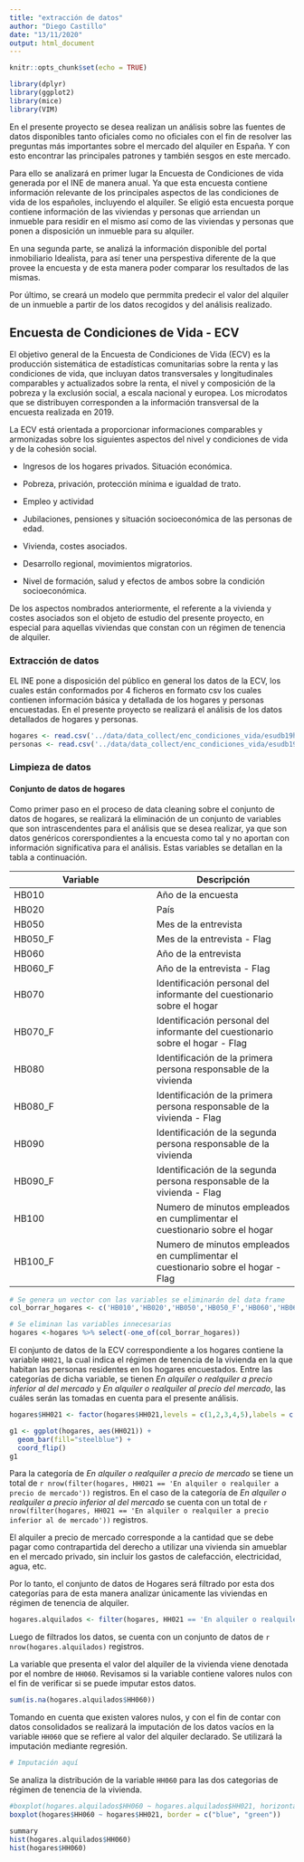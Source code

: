 ```yaml
---
title: "extracción de datos"
author: "Diego Castillo"
date: "13/11/2020"
output: html_document
---
```


```r
knitr::opts_chunk$set(echo = TRUE)
```

```r
library(dplyr)
library(ggplot2)
library(mice)
library(VIM)
```


En el presente proyecto se desea realizan un análisis sobre las fuentes de datos disponibles tanto oficiales como no oficiales con el fin de resolver las preguntas más importantes sobre el mercado del alquiler en España. Y con esto encontrar las principales patrones y también sesgos en este mercado.

Para ello se analizará en primer lugar la Encuesta de Condiciones de vida generada por el INE de manera anual. Ya que esta encuesta contiene información relevante de los principales aspectos de las condiciones de vida de los españoles, incluyendo el alquiler. Se eligió esta encuesta porque contiene información de las viviendas y personas que arriendan un inmueble para residir en el mismo así como de las viviendas y personas que ponen a disposición un inmueble para su alquiler.

En una segunda parte, se analizá la información disponible del portal inmobiliario Idealista, para así tener una perspestiva diferente de la que provee la encuesta y de esta manera poder comparar los resultados de las mismas.

Por último, se creará un modelo que permmita predecir el valor del alquiler de un inmueble a partir de los datos recogidos y del análisis realizado.


## Encuesta de Condiciones de Vida - ECV

El objetivo general de la Encuesta de Condiciones de Vida (ECV) es la producción sistemática de estadísticas comunitarias sobre la renta y las condiciones de vida, que incluyan datos transversales y longitudinales comparables y actualizados sobre la renta, el nivel y composición de la pobreza y la exclusión social, a escala nacional y europea. Los microdatos que se distribuyen corresponden a la información transversal de la encuesta realizada en 2019.

La ECV está orientada a proporcionar informaciones comparables y armonizadas sobre los siguientes aspectos del nivel y condiciones de vida y de la cohesión social.

- Ingresos de los hogares privados. Situación económica.

- Pobreza, privación, protección mínima e igualdad de trato.

- Empleo y actividad 

- Jubilaciones, pensiones y situación socioeconómica de las personas de edad.

- Vivienda, costes asociados.

- Desarrollo regional, movimientos migratorios.

- Nivel de formación, salud y efectos de ambos sobre la condición socioeconómica.

De los aspectos nombrados anteriormente, el referente a la vivienda y costes asociados son el objeto de estudio del presente proyecto, en especial para aquellas viviendas que constan con un régimen de tenencia de alquiler.

### Extracción de datos

EL INE pone a disposición del público en general los datos de la ECV, los cuales están conformados por 4 ficheros en formato csv los cuales contienen información básica y detallada de los hogares y personas encuestadas. En el presente proyecto se realizará el análisis de los datos detallados de hogares y personas.

```r
hogares <- read.csv('../data/data_collect/enc_condiciones_vida/esudb19h.csv', header= TRUE, sep= ',', stringsAsFactors= FALSE )
personas <- read.csv('../data/data_collect/enc_condiciones_vida/esudb19p.csv', header= TRUE, sep= ',', stringsAsFactors= FALSE )
```

### Limpieza de datos

#### Conjunto de datos de hogares

Como primer paso en el proceso de data cleaning sobre el conjunto de datos de hogares, se realizará la eliminación de un conjunto de variables que son intrascendentes para el análisis que se desea realizar, ya que son datos genéricos corerspondientes a la encuesta como tal y no aportan con información significativa para el análisis. Estas variables se detallan en la tabla a continuación.


| Variable | Descripción |
| ----------- | ----------- |
| HB010 | Año de la encuesta |
| HB020 | País |
| HB050 | Mes de la entrevista |
| HB050_F | Mes de la entrevista - Flag |
| HB060 | Año de la entrevista |
| HB060_F | Año de la entrevista - Flag |
| HB070 | Identificación personal del informante del cuestionario sobre el hogar |
| HB070_F | Identificación personal del informante del cuestionario sobre el hogar - Flag |
| HB080 | Identificación de la primera persona responsable de la vivienda |
| HB080_F | Identificación de la primera persona responsable de la vivienda - Flag |
| HB090 | Identificación de la segunda persona responsable de la vivienda |
| HB090_F | Identificación de la segunda persona responsable de la vivienda - Flag |
| HB100 | Numero de minutos empleados en cumplimentar el cuestionario sobre el hogar |
| HB100_F | Numero de minutos empleados en cumplimentar el cuestionario sobre el hogar - Flag |


```r
# Se genera un vector con las variables se eliminarán del data frame
col_borrar_hogares <- c('HB010','HB020','HB050','HB050_F','HB060','HB060_F','HB070','HB070_F','HB080','HB080_F','HB090','HB090_F','HB100','HB100_F')

# Se eliminan las variables innecesarias
hogares <-hogares %>% select(-one_of(col_borrar_hogares))
```

El conjunto de datos de la ECV correspondiente a los hogares contiene la variable `HH021`, la cual indica el régimen de tenencia de la vivienda en la que habitan las personas residentes en los hogares encuestados. Entre las categorías de dicha variable, se tienen *En alquiler o realquiler a precio inferior al del mercado* y *En alquiler o realquiler al precio del mercado*, las cuáles serán las tomadas en cuenta para el presente análisis.

```r
hogares$HH021 <- factor(hogares$HH021,levels = c(1,2,3,4,5),labels = c('En propiedad sin hipoteca','En propiedad con hipoteca','En alquiler o realquiler a precio de mercado','En alquiler o realquiler a precio inferior al de mercado','En cesión gratuita'))

g1 <- ggplot(hogares, aes(HH021)) +
  geom_bar(fill="steelblue") +
  coord_flip()
g1
```

Para la categoría de *En alquiler o realquiler a precio de mercado* se tiene un total de `r nrow(filter(hogares, HH021 == 'En alquiler o realquiler a precio de mercado'))` registros. En el caso de la categoría de *En alquiler o realquiler a precio inferior al del mercado* se cuenta con un total de  `r nrow(filter(hogares, HH021 == 'En alquiler o realquiler a precio inferior al de mercado'))` registros. 

El alquiler a precio de mercado corresponde a la cantidad que se debe pagar como contrapartida del derecho a utilizar una vivienda sin amueblar en el mercado privado, sin incluir los gastos de calefacción, electricidad, agua, etc.

Por lo tanto, el conjunto de datos de Hogares será filtrado por esta dos categorías para de esta manera analizar únicamente las viviendas en régimen de tenencia de alquiler.

```r
hogares.alquilados <- filter(hogares, HH021 == 'En alquiler o realquiler a precio inferior al de mercado' | HH021 == 'En alquiler o realquiler a precio de mercado')
```

Luego de filtrados los datos, se cuenta con un conjunto de datos de `r nrow(hogares.alquilados)` registros.

La variable que presenta el valor del alquiler de la vivienda viene denotada por el nombre de `HH060`. Revisamos si la variable contiene valores nulos con el fin de verificar si se puede imputar estos datos.

```r
sum(is.na(hogares.alquilados$HH060))
```

Tomando en cuenta que existen valores nulos, y con el fin de contar con datos consolidados se realizará la imputación de los datos vacíos en la variable `HH060` que se refiere al valor del alquiler declarado. Se utilizará la imputación mediante regresión.


```r
# Imputación aquí
```

Se analiza la distribución de la variable `HH060` para las dos categorias de régimen de tenencia de la vivienda.

```r
#boxplot(hogares.alquilados$HH060 ~ hogares.alquilados$HH021, horizontal = TRUE,border = c("blue", "green"))
boxplot(hogares$HH060 ~ hogares$HH021, border = c("blue", "green"))
```


```r
summary
hist(hogares.alquilados$HH060)
hist(hogares$HH060)
```


